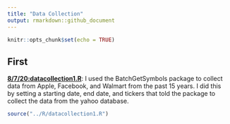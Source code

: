 ```yaml
---
title: "Data Collection"
output: rmarkdown::github_document
---
```


```r
knitr::opts_chunk$set(echo = TRUE)
```

## First

[**8/7/20:datacollection1.R**](../R/datacollection1.R): I used the BatchGetSymbols package to collect data from Apple, Facebook, and Walmart from the past 15 years. I did this by setting a starting date, end date, and tickers that told the package to collect the data from the yahoo database.
```r
source("../R/datacollection1.R")
```